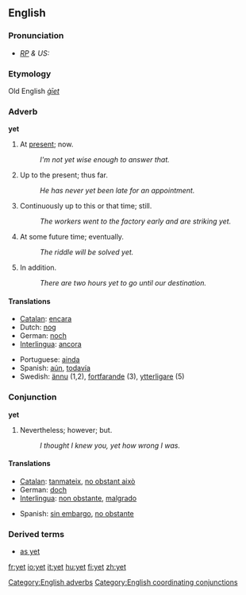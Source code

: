 ==English==
===Pronunciation===
* ''[[RP]] & US:'' {{IPA|/jet/}}
===Etymology===
Old English ''[[ġīet]]''

===Adverb===
'''yet'''

#At [[present]]; now. 
#:''I'm not yet wise enough to answer that. ''
#Up to the present; thus far. 
#:''He has never yet been late for an appointment. ''
#Continuously up to this or that time; still. 
#:''The workers went to the factory early and are striking yet. ''
#At some future time; eventually. 
#:''The riddle will be solved yet. ''
#In addition. 
#:''There are two hours yet to go until our destination. ''

====Translations====
{{top}}
*[[Catalan]]: [[encara]]
*Dutch: [[nog]]
*German: [[noch]]
*[[Interlingua]]: [[ancora]]
{{mid}}
*Portuguese: [[ainda]]
*Spanish: [[aún]], [[todavía]]
*Swedish: [[ännu]] (1,2), [[fortfarande]] (3), [[ytterligare]] (5)
{{bottom}}

===Conjunction===
'''yet'''

#­Nevertheless; however; but. 
#:''I thought I knew you, yet how wrong I was.'' 

====Translations====
{{top}}
*[[Catalan]]: [[tanmateix]], [[no obstant això]]
*German: [[doch]]
*[[Interlingua]]: [[non obstante]], [[malgrado]]
{{mid}}
*Spanish: [[sin embargo]], [[no obstante]]
{{bottom}}

===Derived terms===
* [[as yet]]


[[Category:English adverbs]]
[[Category:English coordinating conjunctions]]

[[fr:yet]]
[[io:yet]]
[[it:yet]]
[[hu:yet]]
[[fi:yet]]
[[zh:yet]]